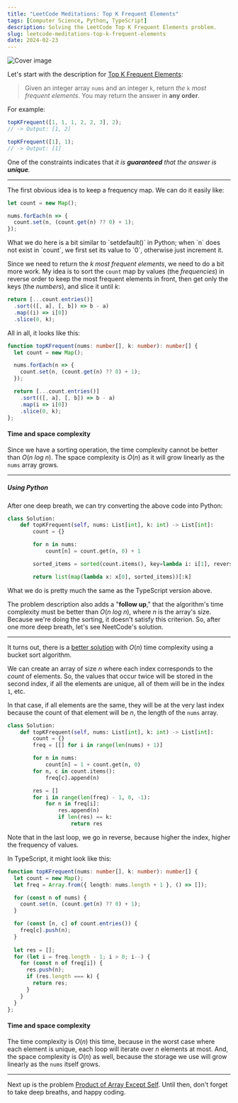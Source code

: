 ```yaml
---
title: "LeetCode Meditations: Top K Frequent Elements"
tags: [Computer Science, Python, TypeScript]
description: Solving the LeetCode Top K Frequent Elements problem.
slug: leetcode-meditations-top-k-frequent-elements
date: 2024-02-23
---
```


![Cover image](/blog/post-images/2024-02-23/06-lm.png)

Let's start with the description for [Top K Frequent Elements](https://leetcode.com/problems/top-k-frequent-elements/):

> Given an integer array `nums` and an integer `k`, return _the_ `k` _most frequent elements_. You may return the answer in **any order**.

For example:

```ts
topKFrequent([1, 1, 1, 2, 2, 3], 2);
// -> Output: [1, 2]

topKFrequent([1], 1);
// -> Output: [1]
```

One of the constraints indicates that _it is **guaranteed** that the answer is **unique**._

---

The first obvious idea is to keep a frequency map. We can do it easily like:

```ts
let count = new Map();

nums.forEach(n => {
  count.set(n, (count.get(n) ?? 0) + 1);
});
```
<Note>
What we do here is a bit similar to `setdefault()` in Python; when `n` does not exist in `count`, we first set its value to `0`, otherwise just increment it.
</Note>

Since we need to return the _k most frequent elements_, we need to do a bit more work. My idea is to sort the `count` map by values (the _frequencies_) in reverse order to keep the most frequent elements in front, then get only the keys (the _numbers_), and slice it until _k_:

```ts
return [...count.entries()]
  .sort(([, a], [, b]) => b - a)
  .map((i) => i[0])
  .slice(0, k);
```

All in all, it looks like this:

```ts
function topKFrequent(nums: number[], k: number): number[] {
  let count = new Map();

  nums.forEach(n => {
    count.set(n, (count.get(n) ?? 0) + 1);
  });

  return [...count.entries()]
    .sort(([, a], [, b]) => b - a)
    .map(i => i[0])
    .slice(0, k);
};
```

#### Time and space complexity
Since we have a sorting operation, the time complexity cannot be better than $O(n \ log \ n)$. The space complexity is $O(n)$ as it will grow linearly as the `nums` array grows.

---

##### Using Python

After one deep breath, we can try converting the above code into Python:

```python
class Solution:
    def topKFrequent(self, nums: List[int], k: int) -> List[int]:
        count = {}

        for n in nums:
            count[n] = count.get(n, 0) + 1

        sorted_items = sorted(count.items(), key=lambda i: i[1], reverse=True)

        return list(map(lambda x: x[0], sorted_items))[:k]
```

What we do is pretty much the same as the TypeScript version above. 

The problem description also adds a "**follow up**," that the algorithm's time complexity must be better than $O(n \ log \ n)$, where $n$ is the array's size. Because we're doing the sorting, it doesn't satisfy this criterion. So, after one more deep breath, let's see NeetCode's solution.

---

It turns out, there is a [better solution](https://youtu.be/YPTqKIgVk-k?si=-3tyBJiMZ1e0K0W3&t=178) with $O(n)$ time complexity using a bucket sort algorithm.

We can create an array of size $n$ where each index corresponds to the _count_ of elements. So, the values that occur twice will be stored in the second index, if all the elements are unique, all of them will be in the index `1`, etc. 

In that case, if all elements are the same, they will be at the very last index because the count of that element will be $n$, the length of the `nums` array.

```python
class Solution:
    def topKFrequent(self, nums: List[int], k: int) -> List[int]:
        count = {}
        freq = [[] for i in range(len(nums) + 1)]

        for n in nums:
            count[n] = 1 + count.get(n, 0)
        for n, c in count.items():
            freq[c].append(n)

        res = []
        for i in range(len(freq) - 1, 0, -1):
            for n in freq[i]:
                res.append(n)
                if len(res) == k:
                    return res

```

Note that in the last loop, we go in reverse, because higher the index, higher the frequency of values.

In TypeScript, it might look like this:

```ts
function topKFrequent(nums: number[], k: number): number[] {
  let count = new Map();
  let freq = Array.from({ length: nums.length + 1 }, () => []);

  for (const n of nums) {
    count.set(n, (count.get(n) ?? 0) + 1);
  }

  for (const [n, c] of count.entries()) {
    freq[c].push(n);
  }
    
  let res = [];
  for (let i = freq.length - 1; i > 0; i--) {
    for (const n of freq[i]) {
      res.push(n);
      if (res.length === k) { 
        return res;
      }
    }
  }
};
```

#### Time and space complexity

The time complexity is $O(n)$ this time, because in the worst case where each element is unique, each loop will iterate over $n$ elements at most. And, the space complexity is $O(n)$ as well, because the storage we use will grow linearly as the `nums` itself grows.

---

Next up is the problem [Product of Array Except Self](https://leetcode.com/problems/product-of-array-except-self/). Until then, don't forget to take deep breaths, and happy coding.
